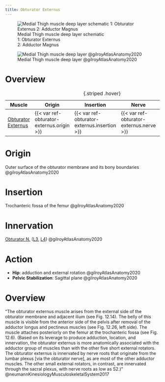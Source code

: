```yaml
---
title: Obturator Externus
---
```


:::{layout-ncol="2"}

![Medial Thigh muscle deep layer schematic </br> 1: Obturator Externus </br> 2: Adductor Magnus](/The Archive/Anatomy/Skeletal Muscles/Lower limb muscles/Thigh Muscles/Medial Thigh Muscles/images/gilroyatlas fig31.23 medial thigh deep layer schematic.png)

![Medial Thigh muscle deep layer @gilroyAtlasAnatomy2020](/The Archive/Anatomy/Skeletal Muscles/Lower limb muscles/Thigh Muscles/Medial Thigh Muscles/images/gilroyatlas fig31.23b medial thigh deep layer.png)

:::

# Overview

| Muscle  | Origin | Insertion | Nerve | Action |
|------|--------|-------|----------|--------|
| [Obturator Externus]({{< var ref-obturator-externus.path >}}) | {{< var ref-obturator-externus.origin >}} | {{< var ref-obturator-externus.insertion >}} | {{< var ref-obturator-externus.nerve >}} | {{< var ref-obturator-externus.action >}} |
: {.striped .hover}


# Origin
Outer surface of the obturator membrane and its bony boundaries @gilroyAtlasAnatomy2020


# Insertion

Trochanteric fossa of the femur @gilroyAtlasAnatomy2020


# Innervation

[Obturator N.]({{< var ref-obturator-nerve.path >}}) ([L3]({{< var ref-nerve-root.l3 >}}), [L4]({{< var ref-nerve-root.l4 >}})) @gilroyAtlasAnatomy2020


# Action

- **Hip**: adduction and external rotation @gilroyAtlasAnatomy2020
- **Pelvic Stabilization**: Sagittal plane @gilroyAtlasAnatomy2020




# Overview

“The obturator	 externus muscle arises from the external side of the obturator membrane and adjacent ilium (see Fig. 12.14). The belly of this muscle is visible from the anterior side of the pelvis after removal of the adductor longus and pectineus muscles (see Fig. 12.26, left side). The muscle attaches posteriorly on the femur at the trochanteric fossa (see Fig. 12.6). (Based on its leverage to produce adduction, location, and innervation, the obturator externus is more anatomically associated with the adductor	group of muscles than with the other five short external rotators. The obturator externus is innervated by nerve roots that originate from the lumbar plexus [via the obturator nerve], as are most of the other adductor muscles. The other small external rotators, in contrast, are innervated through the sacral plexus, with nerve roots as low as S2.)” @neumannKinesiologyMusculoskeletalSystem2017 
